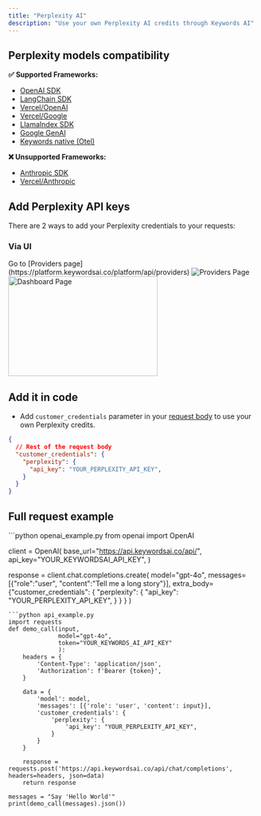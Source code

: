 ```yaml
---
title: "Perplexity AI"
description: "Use your own Perplexity AI credits through Keywords AI"
---
```


## Perplexity models compatibility

**✅ Supported Frameworks:**
- [OpenAI SDK](/integration/development-frameworks/llm_framework/openai/openai-sdk)
- [LangChain SDK](/integration/development-frameworks/llm_framework/langchain) 
- [Vercel/OpenAI](/integration/development-frameworks/llm_framework/vercel#openai)
- [Vercel/Google](/integration/development-frameworks/llm_framework/vercel#google)
- [LlamaIndex SDK](/integration/development-frameworks/llm_framework/llamaindex)
- [Google GenAI](/integration/development-frameworks/llm_framework/google_genai)
- [Keywords native (Otel)]('/documentation/gateway/get_started)

**❌ Unsupported Frameworks:**
- [Anthropic SDK](/integration/development-frameworks/llm_framework/anthropic)
- [Vercel/Anthropic](/integration/development-frameworks/llm_framework/vercel#anthropic)

## Add Perplexity API keys
There are 2 ways to add your Perplexity credentials to your requests:
### Via UI

<Steps>
<Step title="Go to the Providers page">
Go to [Providers page](https://platform.keywordsai.co/platform/api/providers)
<Frame>
<img src="https://keywordsai-static.s3.us-east-1.amazonaws.com/docs/settings/providers.jpg" alt="Providers Page"/>
</Frame>
</Step>
<Step title="Add your Perplexity credentials.">

<img height="200" width="300"  src="/images/providers/perplexity.png" alt="Dashboard Page"/>
</Step>

</Steps>

## Add it in code
- Add `customer_credentials` parameter in your [request body](/api-endpoints/integration/chat-completions) to use your own Perplexity credits.

```json
{
  // Rest of the request body
  "customer_credentials": {
    "perplexity": {
      "api_key": "YOUR_PERPLEXITY_API_KEY",
    }
  }
}
```

## Full request example
<Accordion title="Example">
<CodeGroup>
```python openai_example.py
from openai import OpenAI

client = OpenAI(
    base_url="https://api.keywordsai.co/api/",
    api_key="YOUR_KEYWORDSAI_API_KEY",
)

response = client.chat.completions.create(
    model="gpt-4o",
    messages=[{"role":"user", "content":"Tell me a long story"}],
    extra_body={"customer_credentials": {
                  "perplexity": {
                      "api_key": "YOUR_PERPLEXITY_API_KEY",
                  }
                }
              }
)
```
```python api_example.py
import requests
def demo_call(input, 
              model="gpt-4o",
              token="YOUR_KEYWORDS_AI_API_KEY"
              ):
    headers = {
        'Content-Type': 'application/json',
        'Authorization': f'Bearer {token}',
    }

    data = {
        'model': model,
        'messages': [{'role': 'user', 'content': input}],
        'customer_credentials': {
            'perplexity': {
                'api_key': "YOUR_PERPLEXITY_API_KEY",
            }
        }
    }

    response = requests.post('https://api.keywordsai.co/api/chat/completions', headers=headers, json=data)
    return response

messages = "Say 'Hello World'"
print(demo_call(messages).json())
```
</CodeGroup>
</Accordion>

